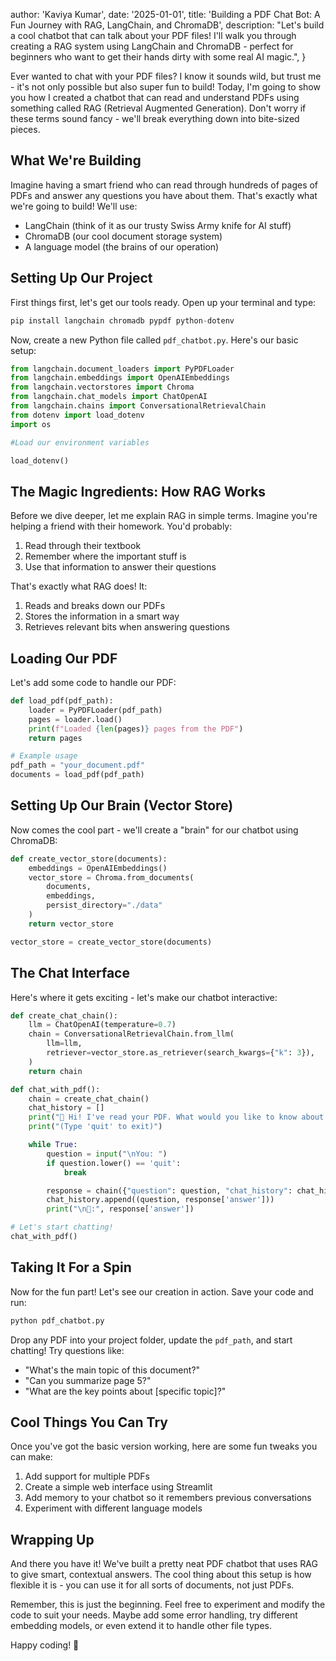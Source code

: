 
  author: 'Kaviya Kumar',
  date: '2025-01-01',
  title:
    'Building a PDF Chat Bot: A Fun Journey with RAG, LangChain, and ChromaDB',
  description:
    "Let's build a cool chatbot that can talk about your PDF files! I'll walk you through creating a RAG system using LangChain and ChromaDB - perfect for beginners who want to get their hands dirty with some real AI magic.",
}


Ever wanted to chat with your PDF files? I know it sounds wild, but trust me - it's not only possible but also super fun to build! Today, I'm going to show you how I created a chatbot that can read and understand PDFs using something called RAG (Retrieval Augmented Generation). Don't worry if these terms sound fancy - we'll break everything down into bite-sized pieces.

## What We're Building

Imagine having a smart friend who can read through hundreds of pages of PDFs and answer any questions you have about them. That's exactly what we're going to build! We'll use:

- LangChain (think of it as our trusty Swiss Army knife for AI stuff)
- ChromaDB (our cool document storage system)
- A language model (the brains of our operation)

## Setting Up Our Project

First things first, let's get our tools ready. Open up your terminal and type:

```python
pip install langchain chromadb pypdf python-dotenv
```

Now, create a new Python file called `pdf_chatbot.py`. Here's our basic setup:

```python
from langchain.document_loaders import PyPDFLoader
from langchain.embeddings import OpenAIEmbeddings
from langchain.vectorstores import Chroma
from langchain.chat_models import ChatOpenAI
from langchain.chains import ConversationalRetrievalChain
from dotenv import load_dotenv
import os

#Load our environment variables

load_dotenv()
```

## The Magic Ingredients: How RAG Works

Before we dive deeper, let me explain RAG in simple terms. Imagine you're helping a friend with their homework. You'd probably:

1. Read through their textbook
2. Remember where the important stuff is
3. Use that information to answer their questions

That's exactly what RAG does! It:

1. Reads and breaks down our PDFs
2. Stores the information in a smart way
3. Retrieves relevant bits when answering questions

## Loading Our PDF

Let's add some code to handle our PDF:

```python
def load_pdf(pdf_path):
    loader = PyPDFLoader(pdf_path)
    pages = loader.load()
    print(f"Loaded {len(pages)} pages from the PDF")
    return pages

# Example usage
pdf_path = "your_document.pdf"
documents = load_pdf(pdf_path)
```

## Setting Up Our Brain (Vector Store)

Now comes the cool part - we'll create a "brain" for our chatbot using ChromaDB:

```python
def create_vector_store(documents):
    embeddings = OpenAIEmbeddings()
    vector_store = Chroma.from_documents(
        documents,
        embeddings,
        persist_directory="./data"
    )
    return vector_store

vector_store = create_vector_store(documents)
```

## The Chat Interface

Here's where it gets exciting - let's make our chatbot interactive:

```python
def create_chat_chain():
    llm = ChatOpenAI(temperature=0.7)
    chain = ConversationalRetrievalChain.from_llm(
        llm=llm,
        retriever=vector_store.as_retriever(search_kwargs={"k": 3}),
    )
    return chain

def chat_with_pdf():
    chain = create_chat_chain()
    chat_history = []
    print("🤖 Hi! I've read your PDF. What would you like to know about it?")
    print("(Type 'quit' to exit)")

    while True:
        question = input("\nYou: ")
        if question.lower() == 'quit':
            break

        response = chain({"question": question, "chat_history": chat_history})
        chat_history.append((question, response['answer']))
        print("\n🤖:", response['answer'])

# Let's start chatting!
chat_with_pdf()
```

## Taking It For a Spin

Now for the fun part! Let's see our creation in action. Save your code and run:

```python
python pdf_chatbot.py
```

Drop any PDF into your project folder, update the `pdf_path`, and start chatting! Try questions like:

- "What's the main topic of this document?"
- "Can you summarize page 5?"
- "What are the key points about [specific topic]?"

## Cool Things You Can Try

Once you've got the basic version working, here are some fun tweaks you can make:

1. Add support for multiple PDFs
2. Create a simple web interface using Streamlit
3. Add memory to your chatbot so it remembers previous conversations
4. Experiment with different language models

## Wrapping Up

And there you have it! We've built a pretty neat PDF chatbot that uses RAG to give smart, contextual answers. The cool thing about this setup is how flexible it is - you can use it for all sorts of documents, not just PDFs.

Remember, this is just the beginning. Feel free to experiment and modify the code to suit your needs. Maybe add some error handling, try different embedding models, or even extend it to handle other file types.

Happy coding! 🚀
